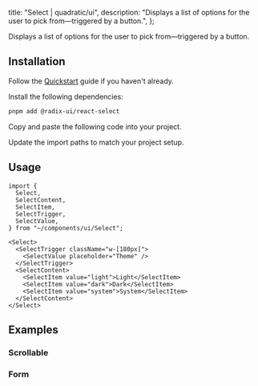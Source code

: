 
  title: "Select | quadratic/ui",
  description: "Displays a list of options for the user to pick from—triggered by a button.",
};

<Title>Select</Title>
<Description>Displays a list of options for the user to pick from—triggered by a button.</Description>
<ComponentPreview id="select" />

## Installation
<Steps>

<StepTitle>Follow the [Quickstart](/docs/getting-started/guides/quickstart) guide if you haven't already.</StepTitle>

<StepTitle>Install the following dependencies:</StepTitle>
<StepContent>
```bash
pnpm add @radix-ui/react-select
```
</StepContent>

<StepTitle>Copy and paste the following code into your project.</StepTitle>
<StepContent>
<FileSource id="select" />
</StepContent>

<StepTitle>Update the import paths to match your project setup.</StepTitle>

</Steps>

## Usage
```tsx
import {
  Select,
  SelectContent,
  SelectItem,
  SelectTrigger,
  SelectValue,
} from "~/components/ui/Select";
```
```tsx
<Select>
  <SelectTrigger className="w-[180px]">
    <SelectValue placeholder="Theme" />
  </SelectTrigger>
  <SelectContent>
    <SelectItem value="light">Light</SelectItem>
    <SelectItem value="dark">Dark</SelectItem>
    <SelectItem value="system">System</SelectItem>
  </SelectContent>
</Select>
```

## Examples

### Scrollable
<ComponentPreview id="selectScrollable" />

### Form
<ComponentPreview id="selectForm" />

<Footer previousLabel="Scroll Area" previousHref="/docs/components/primitives/scroll-area" nextLabel="Separator" nextHref="/docs/components/primitives/separator" />
